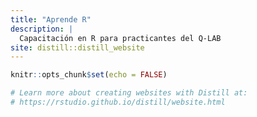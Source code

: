 ```yaml
---
title: "Aprende R"
description: |
  Capacitación en R para practicantes del Q-LAB
site: distill::distill_website
---
```


```r
knitr::opts_chunk$set(echo = FALSE)

# Learn more about creating websites with Distill at:
# https://rstudio.github.io/distill/website.html

```

